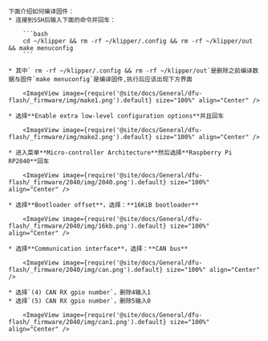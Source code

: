 

    下面介绍如何编译固件：
    * 连接到SSH后输入下面的命令并回车：

        ```bash
        cd ~/klipper && rm -rf ~/klipper/.config && rm -rf ~/klipper/out && make menuconfig
        ```

    * 其中` rm -rf ~/klipper/.config && rm -rf ~/klipper/out`是删除之前编译数据与固件`make menuconfig`是编译固件,执行后应该出现下方界面

        <ImageView image={require('@site/docs/General/dfu-flash/_firmware/img/make1.png').default} size="100%" align="Center" />

    * 选择**Enable extra low-level configuration options**并且回车

        <ImageView image={require('@site/docs/General/dfu-flash/_firmware/img/make2.png').default} size="100%" align="Center" />

    * 进入菜单**Micro-controller Architecture**然后选择**Raspberry Pi RP2040**回车

        <ImageView image={require('@site/docs/General/dfu-flash/_firmware/2040/img/2040.png').default} size="100%" align="Center" />

    * 选择**Bootloader offset**，选择：**16KiB bootloader**

        <ImageView image={require('@site/docs/General/dfu-flash/_firmware/2040/img/16kb.png').default} size="100%" align="Center" />

    * 选择**Communication interface**，选择：**CAN bus**

        <ImageView image={require('@site/docs/General/dfu-flash/_firmware/2040/img/can.png').default} size="100%" align="Center" />

    * 选择`(4) CAN RX gpio number`，删除4输入1
    * 选择`(5) CAN RX gpio number`，删除5输入0

        <ImageView image={require('@site/docs/General/dfu-flash/_firmware/2040/img/can1.png').default} size="100%" align="Center" />
